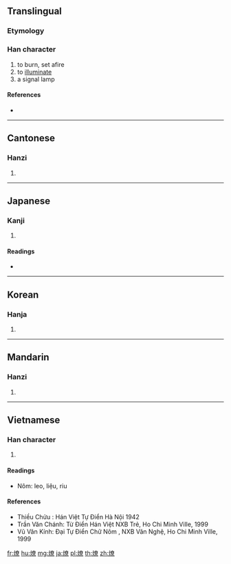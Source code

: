 ==Translingual==

===Etymology===
{{Han compound|火|尞|c1=s|c2=p|t1=fire|ls=psc}}

===Han character===
{{Han char|rn=86|rad=火|as=12|sn=16|four=94896|canj=FKCF}}

# to burn, set afire
# to [[illuminate]]
# a signal lamp

====References====
* {{Han ref|kx=0683.020|dkj=19414|dj=1095.040|hdz=32233.030|uh=71CE|ud=29134|bh=BF52|bd=48978}}

----

==Cantonese==

===Hanzi===
{{yue-hanzi|jyut=|y=liu4}}

# {{defn|lang=yue|sort=火12}}

----

==Japanese==

===Kanji===
{{ja-kanji|grade=|rs=火12}}

# {{defn|lang=ja|sort=火12}}

====Readings====
* {{ja-readings|on=[[りょう]] (ryō)|kun=[[かがりび]] (kagaribi)}}

----

==Korean==

===Hanja===
{{ko-hanja|hangeul=[[료]]>[[요]]|eumhun=|rv=ryo>yo|mr=ryo>yo|y=lyo>yo}}

# {{defn|lang=ko|sort=火12}}

----

==Mandarin==

===Hanzi===
{{cmn-hanzi|pin=[[liào]] ([[liao4]])|wg=liao<sup>4</sup>}}

# {{defn|lang=cmn|sort=火12}}

----

==Vietnamese==

===Han character===
{{vi-hantu|liệu|rs=火12}}

# {{defn|lang=vi|sort=火12}}

====Readings====
* Nôm: leo, liệu, riu

====References====
* Thiều Chửu : Hán Việt Tự Điển Hà Nội 1942
* Trần Văn Chánh: Từ Điển Hán Việt NXB Trẻ, Ho Chi Minh Ville, 1999
* Vũ Văn Kính: Đại Tự Điển Chữ Nôm , NXB Văn Nghệ, Ho Chi Minh Ville, 1999

[[fr:燎]]
[[hu:燎]]
[[mg:燎]]
[[ja:燎]]
[[pl:燎]]
[[th:燎]]
[[zh:燎]]